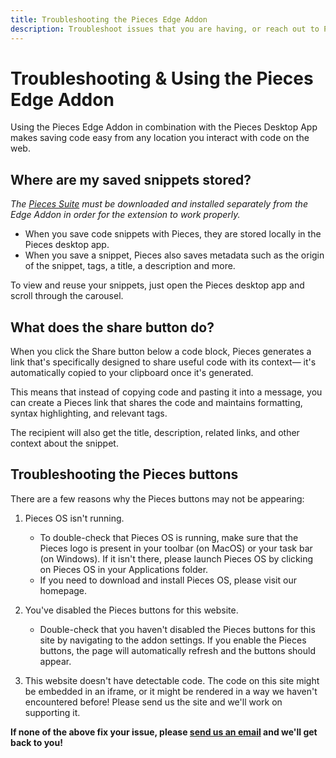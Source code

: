 ```yaml
---
title: Troubleshooting the Pieces Edge Addon
description: Troubleshoot issues that you are having, or reach out to Pieces support to get assistance with the Pieces for Developers Chrome Extension.
---
```


# Troubleshooting & Using the Pieces Edge Addon

Using the Pieces Edge Addon in combination with the Pieces Desktop App makes saving code easy from any location you interact with code on the web.

## Where are my saved snippets stored?
_The <a href="{{ links.installation.pfd_desktop_install }}">Pieces Suite</a> must be downloaded and installed separately from the Edge Addon in order for the extension to work properly._

- When you save code snippets with Pieces, they are stored locally in the Pieces desktop app.
- When you save a snippet, Pieces also saves metadata such as the origin of the snippet, tags, a title, a description and more.

To view and reuse your snippets, just open the Pieces desktop app and scroll through the carousel.

## What does the share button do?
When you click the Share button below a code block, Pieces generates a link that's specifically designed to share useful code with its context— it's automatically copied to your clipboard once it's generated.

This means that instead of copying code and pasting it into a message, you can create a Pieces link that shares the code and maintains formatting, syntax highlighting, and relevant tags.

The recipient will also get the title, description, related links, and other context about the snippet.


## Troubleshooting the Pieces buttons
There are a few reasons why the Pieces buttons may not be appearing:
1. Pieces OS isn't running.
    - To double-check that Pieces OS is running, make sure that the Pieces logo is present in your toolbar (on MacOS) or your task bar (on Windows). If it isn't there, please launch Pieces OS by clicking on Pieces OS in your Applications folder.
    - If you need to download and install Pieces OS, please visit our homepage.

2. You've disabled the Pieces buttons for this website. 
    - Double-check that you haven't disabled the Pieces buttons for this site by navigating to the addon settings. If you enable the Pieces buttons, the page will automatically refresh and the buttons should appear.

3. This website doesn't have detectable code.
The code on this site might be embedded in an iframe, or it might be rendered in a way we haven't encountered before! Please send us the site and we'll work on supporting it.

**If none of the above fix your issue, please <a href="{{ website.links.home }}">send us an email</a> and we'll get back to you!**